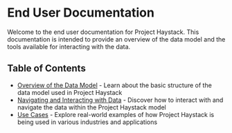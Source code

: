 # End User Documentation

Welcome to the end user documentation for Project Haystack. This documentation is intended to provide an overview of the data model and the tools available for interacting with the data.

## Table of Contents

- [Overview of the Data Model](/end-user/data-model) - Learn about the basic structure of the data model used in Project Haystack
- [Navigating and Interacting with Data](/end-user/navigating-data) - Discover how to interact with and navigate the data within the Project Haystack model
- [Use Cases](/end-user/use-cases) - Explore real-world examples of how Project Haystack is being used in various industries and applications
